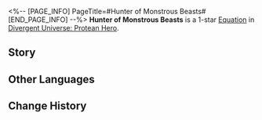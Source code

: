 <%-- [PAGE_INFO]
PageTitle=#Hunter of Monstrous Beasts#
[END_PAGE_INFO] --%>
{{Equation Infobox
|period   = Protean Hero
|rarity   = 1
|path1    = The Hunt*2
|path2    = Erudition*2
|effect   = Increase CRIT DMG by {{Color|h|8%}} for each stack of "{{Trait|Critical Boost}}." When an ally target uses their Ultimate, inherit this max stack number and receive {{Color|h|2}} stack(s) of "{{Trait|Critical Boost}}."
|mentions = Aquila; Georios
}}
'''Hunter of Monstrous Beasts''' is a 1-star [[Divergent Universe: Protean Hero/Equatoins|Equation]] in [[Divergent Universe: Protean Hero]].

==Story==
{{Description|Child, do the long ballads you sing speak of this heroine? The one beneath this gravestone?<br />Her name is Cartites, a warrior of renown long before the heroes in the Flame-Chase Journey.<br />There was the stone giant who once guarded the golden valley, forged of molten rock,<br />Embodying the rare fury of Georios.<br />There was the silver giant eagle that circled over Polis, its piercing cries shaking mortal hearts.<br />She stood tall to fight these fearsome monsters even Aquila dared not challenge.<br />She rerouted the rivers toward the valley, witnessed the giant's form cracked and crumbled as it cooled off in the rushing currents.<br />She stood atop the windmill, used wind blades to tear the diving eagle apart.<br />But now, all people remember was her fall in the war against Aidonia.<br />Regrettably, they've forgotten that her name was once roared across the sea in the hunt for beasts a hundred years ago.}}
<!--
==Gameplay Notes==
* 
-->
==Other Languages==
{{Other Languages
|en   = Hunter of Monstrous Beasts
|zhs  = 巨兽猎手
|zht  = 巨獸獵手
|ja   = {{Rubi|巨獣|きょじゅう}}ハンター
|ko   = 거대 괴수 사냥꾼
|es   = Cazador de bestias
|fr   = Chasseur de bêtes
|ru   = Охотник на монстров
|th   = นักล่าอสูรยักษ์
|vi   = Thợ Săn Quái Thú Khổng Lồ
|de   = Jäger monströser Bestien
|id   = Hunter of Monstrous Beasts
|pt   = Caçador de Feras Monstruosas
}}

==Change History==
{{Change History|3.1}}